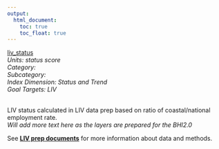 ```yaml
---
output:
  html_document:
    toc: true
    toc_float: true
---
```


[liv_status](https://github.com/OHI-Science/bhi/blob/master/baltic/layers/liv_status_scores_bhi2015.csv)\
*Units: status score*\
*Category:*\
*Subcategory:*\
*Index Dimension: Status and Trend*\
*Goal Targets: LIV*\
<br>

LIV status calculated in LIV data prep based on ratio of coastal/national employment rate.\
*Will add more text here as the layers are prepared for the BHI2.0*

See [**LIV prep documents**](https://github.com/OHI-Science/bhi-1.0-archive/blob/draft/baltic2015/prep/LIV/liv_prep.md) for more information about data and methods.

<br>


